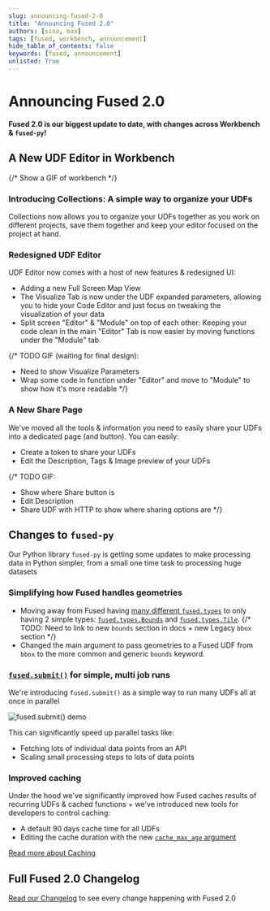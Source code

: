 ```yaml
---
slug: announcing-fused-2-0
title: "Announcing Fused 2.0"
authors: [sina, max]
tags: [fused, workbench, announcement]
hide_table_of_contents: false
keywords: [fused, announcement]
unlisted: True
---
```


# Announcing Fused 2.0

**Fused 2.0 is our biggest update to date, with changes across Workbench & `fused-py`!**

## A New UDF Editor in Workbench

{/* Show a GIF of workbench */}

### Introducing Collections: A simple way to organize your UDFs

Collections now allows you to organize your UDFs together as you work on different projects, save them together and keep your editor focused on the project at hand.

<ReactPlayer className="video__player" playing={true} muted={true} controls height="100%" url="https://fused-magic.s3.us-west-2.amazonaws.com/workbench-walkthrough-videos/announcements/fused_2_0/Load_Collections.mp4" width="100%" />

### Redesigned UDF Editor

UDF Editor now comes with a host of new features & redesigned UI:
- Adding a new Full Screen Map View
- The Visualize Tab is now under the UDF expanded parameters, allowing you to hide your Code Editor and just focus on tweaking the visualization of your data
- Split screen "Editor" & "Module" on top of each other: Keeping your code clean in the main "Editor" Tab is now easier by moving functions under the "Module" tab.

{/* 
TODO GIF (waiting for final design):
- Need to show Visualize Parameters
- Wrap some code in function under "Editor" and move to "Module" to show how it's more readable
*/}

### A New Share Page

We've moved all the tools & information you need to easily share your UDFs into a dedicated page (and button). You can easily:
- Create a token to share your UDFs 
- Edit the Description, Tags & Image preview of your UDFs

<ReactPlayer className="video__player" playing={true} muted={true} controls height="100%" url="https://fused-magic.s3.us-west-2.amazonaws.com/workbench-walkthrough-videos/announcements/fused_2_0/Share_Tab_v1.mp4" width="100%" />

{/* 
TODO GIF: 
- Show where Share button is
- Edit Description
- Share UDF with HTTP to show where sharing options are
 */}

## Changes to `fused-py`

Our Python library `fused-py` is getting some updates to make processing data in Python simpler, from a small one time task to processing huge datasets

### Simplifying how Fused handles geometries

- Moving away from Fused having [many different `fused.types`](/core-concepts/filetile/#legacy-types) to only having 2 simple types: [`fused.types.Bounds`](/core-concepts/filetile/#fusedtypesbounds) and [`fused.types.Tile`](/core-concepts/filetile/#fusedtypestile). 
{/* TODO: Need to link to new `bounds` section in docs + new Legacy `bbox` section */}
- Changed the main argument to pass geometries to a Fused UDF from `bbox` to the more common and generic `bounds` keyword.

### [`fused.submit()`](/core-concepts/run-udfs/run-small-udfs/#running-multiple-jobs-in-parallel) for simple, multi job runs

We're introducing `fused.submit()` as a simple way to run many UDFs all at once in parallel

![fused.submit() demo](/img/announcements/fused-submit-demo.png)

This can significantly speed up parallel tasks like:
- Fetching lots of individual data points from an API
- Scaling small processing steps to lots of data points

### Improved caching

Under the hood we've significantly improved how Fused caches results of recurring UDFs & cached functions + we've introduced new tools for developers to control caching:
- A default 90 days cache time for all UDFs
- Editing the cache duration with the new [`cache_max_age` argument](/core-concepts/cache/#defining-your-cache-lifetime-cache_max_age)

[Read more about Caching](/core-concepts/cache/)

## Full Fused 2.0 Changelog

[Read our Changelog](/python-sdk/changelog/#fused-20) to see every change happening with Fused 2.0
